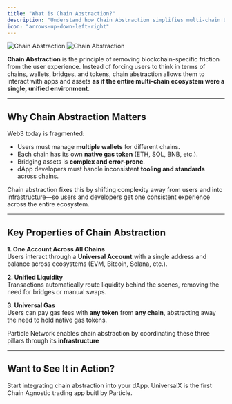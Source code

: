```yaml
---
title: "What is Chain Abstraction?"
description: "Understand how Chain Abstraction simplifies multi-chain UX through Universal Accounts."
icon: "arrows-up-down-left-right"
---
```


<Frame caption="Chain Abstraction visualized.">
<img
  className="block dark:hidden"
  src="/intro/images/cha-overview.png"
  alt="Chain Abstraction"
/>
<img
  className="hidden dark:block"
  src="/intro/images/cha-overview.png"
  alt="Chain Abstraction"
/>
</Frame>

**Chain Abstraction** is the principle of removing blockchain-specific friction from the user experience. Instead of forcing users to think in terms of chains, wallets, bridges, and tokens, chain abstraction allows them to interact with apps and assets **as if the entire multi-chain ecosystem were a single, unified environment**.

---

## Why Chain Abstraction Matters

Web3 today is fragmented:

- Users must manage **multiple wallets** for different chains.
- Each chain has its own **native gas token** (ETH, SOL, BNB, etc.).
- Bridging assets is **complex and error-prone**.
- dApp developers must handle inconsistent **tooling and standards** across chains.

Chain abstraction fixes this by shifting complexity away from users and into infrastructure—so users and developers get one consistent experience across the entire ecosystem.

---

## Key Properties of Chain Abstraction

**1. One Account Across All Chains**  
Users interact through a **Universal Account** with a single address and balance across ecosystems (EVM, Bitcoin, Solana, etc.).

**2. Unified Liquidity**  
Transactions automatically route liquidity behind the scenes, removing the need for bridges or manual swaps.

**3. Universal Gas**  
Users can pay gas fees with **any token** from **any chain**, abstracting away the need to hold native gas tokens.


Particle Network enables chain abstraction by coordinating these three pillars through its **infrastructure**

---

## Want to See It in Action?

<CardGroup cols={2}>
  <Card title="Build with Universal Accounts" icon="code" href="/tutorials/getting-started/universal-accounts-integration">
    Start integrating chain abstraction into your dApp.
  </Card>
  <Card title="Try UniversalX" icon="layer-group" href="https://universalx.app">
    UniversalX is the first Chain Agnostic trading app buitl by Particle.
  </Card>
</CardGroup>